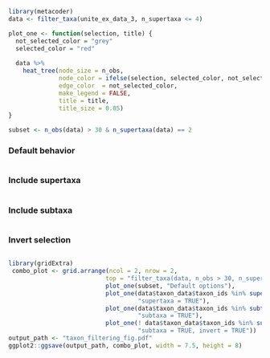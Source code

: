 

```r
library(metacoder)
data <- filter_taxa(unite_ex_data_3, n_supertaxa <= 4)
```

```r
plot_one <- function(selection, title) {
  not_selected_color = "grey"
  selected_color = "red"
  
  data %>%
    heat_tree(node_size = n_obs,
              node_color = ifelse(selection, selected_color, not_selected_color),
              edge_color  = not_selected_color,
              make_legend = FALSE,
              title = title,
              title_size = 0.05)
}
```



```r
subset <- n_obs(data) > 30 & n_supertaxa(data) == 2
```

### Default behavior


```r
```


### Include supertaxa

```r
```


### Include subtaxa

```r
```

### Invert selection 


```r
```


```r
library(gridExtra)
 combo_plot <- grid.arrange(ncol = 2, nrow = 2,
                           top = "filter_taxa(data, n_obs > 30, n_supertaxa == 2)" ,
                           plot_one(subset, "Default options"),
                           plot_one(data$taxon_data$taxon_ids %in% supertaxa(data, subset, simplify = TRUE, include_input = TRUE),
                                    "supertaxa = TRUE"),
                           plot_one(data$taxon_data$taxon_ids %in% subtaxa(data, subset, simplify = TRUE, include_input = TRUE),
                                    "subtaxa = TRUE"),
                           plot_one(! data$taxon_data$taxon_ids %in% subtaxa(data, subset, simplify = TRUE, include_input = TRUE),
                                    "subtaxa = TRUE, invert = TRUE"))
output_path <- "taxon_filtering_fig.pdf"
ggplot2::ggsave(output_path, combo_plot, width = 7.5, height = 8)
```

